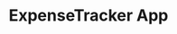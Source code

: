 ---
title: "ExpenseTracker App"
publishedAt: "2023-01-08"
summary: "A system for tracking income/expense that provides analysis on expense habits."
images:
  - "/images/projects/project-01/expensetracker1.png"
  - "/images/projects/project-01/expensetracker2.png"
---